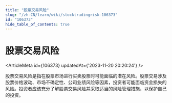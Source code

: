 ```yaml
---
title: "股票交易风险"
slug: "/zh-CN/learn/wiki/stocktradingrisk-106373"
id: "106373"
hide_table_of_contents: true
---
```



<Breadcrumbs current="股票交易风险" />

# 股票交易风险

<ArticleMeta id={106373} updatedAt={'2023-11-20 20:20:24'} />
<div className='border-solid border-b border-t-0 my-4 border-[var(--ifm-color-gray-300)]' />

股票交易风险是指在股票市场进行买卖股票时可能面临的潜在风险。股票交易涉及股票价格波动、市场不确定性、公司业绩风险等因素，投资者可能面临资金损失的风险。投资者应该充分了解股票交易风险并采取适当的风险管理措施，以保护自己的投资。
